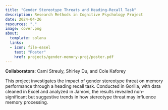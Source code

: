 ```yaml
---
title: "Gender Stereotype Threats and Heading-Recall Task"
description: Research Methods in Cognitive Psychology Project
date: 2024-04-26
resources: "."
image: cover.png
about: 
  template: solana
  links: 
  - icon: file-easel
    text: "Poster"
    href: projects/gender-memory-proj/poster.pdf
---
```


**Collaborators**: Cami Streuly, Shirley Du, and Cole Kaforey

This project investigates the impact of gender stereotype threat on memory performance through a heading recall task. Conducted in Gorilla, with data cleaned in Excel and analyzed in Jamovi, the results revealed non-significant but suggestive trends in how stereotype threat may influence memory processing.
